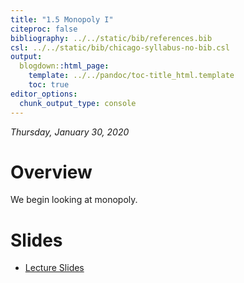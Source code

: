 ```yaml
---
title: "1.5 Monopoly I"
citeproc: false
bibliography: ../../static/bib/references.bib
csl: ../../static/bib/chicago-syllabus-no-bib.csl
output:
  blogdown::html_page:
    template: ../../pandoc/toc-title_html.template
    toc: true
editor_options: 
  chunk_output_type: console
---
```


*Thursday, January 30, 2020*

# Overview

We begin looking at monopoly. 

# Slides

- [<i class="fas fa-external-link-square-alt"></i> Lecture Slides](/slides/1.5-slides.html)
